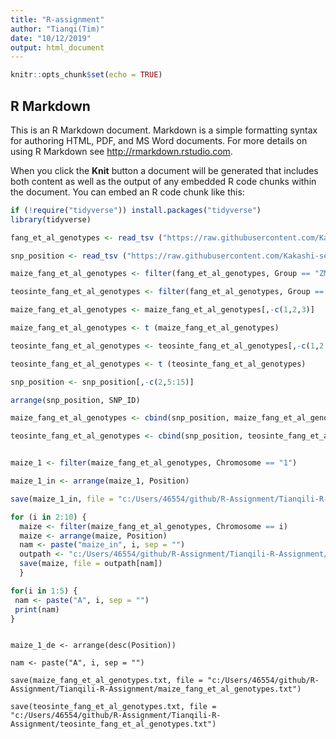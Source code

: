 ```yaml
---
title: "R-assignment"
author: "Tianqi(Tim)"
date: "10/12/2019"
output: html_document
---
```


```r
knitr::opts_chunk$set(echo = TRUE)
```

## R Markdown

This is an R Markdown document. Markdown is a simple formatting syntax for authoring HTML, PDF, and MS Word documents. For more details on using R Markdown see <http://rmarkdown.rstudio.com>.

When you click the **Knit** button a document will be generated that includes both content as well as the output of any embedded R code chunks within the document. You can embed an R code chunk like this:

```r

if (!require("tidyverse")) install.packages("tidyverse")
library(tidyverse)

fang_et_al_genotypes <- read_tsv ("https://raw.githubusercontent.com/Kakashi-sensei/Tianqili-R-Assignment/master/fang_et_al_genotypes.txt")

snp_position <- read_tsv ("https://raw.githubusercontent.com/Kakashi-sensei/Tianqili-R-Assignment/master/snp_position.txt")

maize_fang_et_al_genotypes <- filter(fang_et_al_genotypes, Group == "ZMMLR" | Group == "ZMMIL" | Group == "ZMMMR")

teosinte_fang_et_al_genotypes <- filter(fang_et_al_genotypes, Group == "ZMPBA" | Group == "ZMPIL" | Group == "ZMPJA")

maize_fang_et_al_genotypes <- maize_fang_et_al_genotypes[,-c(1,2,3)]

maize_fang_et_al_genotypes <- t (maize_fang_et_al_genotypes)

teosinte_fang_et_al_genotypes <- teosinte_fang_et_al_genotypes[,-c(1,2,3)]

teosinte_fang_et_al_genotypes <- t (teosinte_fang_et_al_genotypes)

snp_position <- snp_position[,-c(2,5:15)]

arrange(snp_position, SNP_ID)

maize_fang_et_al_genotypes <- cbind(snp_position, maize_fang_et_al_genotypes)

teosinte_fang_et_al_genotypes <- cbind(snp_position, teosinte_fang_et_al_genotypes)


maize_1 <- filter(maize_fang_et_al_genotypes, Chromosome == "1")

maize_1_in <- arrange(maize_1, Position)

save(maize_1_in, file = "c:/Users/46554/github/R-Assignment/Tianqili-R-Assignment/submit/maize_1_in.txt")

for (i in 2:10) {
  maize <- filter(maize_fang_et_al_genotypes, Chromosome == i)
  maize <- arrange(maize, Position)
  nam <- paste("maize_in", i, sep = "")
  outpath <- "c:/Users/46554/github/R-Assignment/Tianqili-R-Assignment/submit/"
  save(maize, file = outpath[nam])
  }

```




```r
for(i in 1:5) { 
 nam <- paste("A", i, sep = "")
 print(nam)
}
```




```

maize_1_de <- arrange(desc(Position))

nam <- paste("A", i, sep = "")

save(maize_fang_et_al_genotypes.txt, file = "c:/Users/46554/github/R-Assignment/Tianqili-R-Assignment/maize_fang_et_al_genotypes.txt")

save(teosinte_fang_et_al_genotypes.txt, file = "c:/Users/46554/github/R-Assignment/Tianqili-R-Assignment/teosinte_fang_et_al_genotypes.txt")







```
